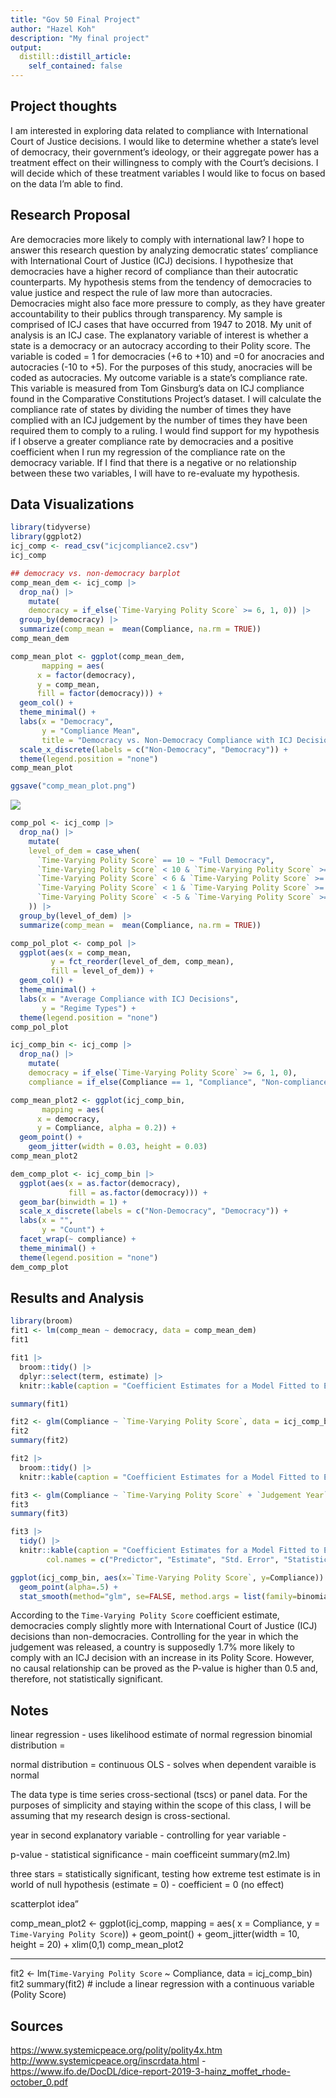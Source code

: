 ```yaml
---
title: "Gov 50 Final Project"
author: "Hazel Koh"
description: "My final project"
output:
  distill::distill_article:
    self_contained: false
---
```


## Project thoughts

I am interested in exploring data related to compliance with International Court of Justice decisions. I would like to determine whether a state's level of democracy, their government's ideology, or their aggregate power has a treatment effect on their willingness to comply with the Court's decisions. I will decide which of these treatment variables I would like to focus on based on the data I'm able to find.

## Research Proposal

Are democracies more likely to comply with international law? I hope to answer this research question by analyzing democratic states' compliance with International Court of Justice (ICJ) decisions. I hypothesize that democracies have a higher record of compliance than their autocratic counterparts. My hypothesis stems from the tendency of democracies to value justice and respect the rule of law more than autocracies. Democracies might also face more pressure to comply, as they have greater accountability to their publics through transparency. My sample is comprised of ICJ cases that have occurred from 1947 to 2018. My unit of analysis is an ICJ case. The explanatory variable of interest is whether a state is a democracy or an autocracy according to their Polity score. The variable is coded = 1 for democracies (+6 to +10) and =0 for anocracies and autocracies (-10 to +5). For the purposes of this study, anocracies will be coded as autocracies. My outcome variable is a state's compliance rate. This variable is measured from Tom Ginsburg's data on ICJ compliance found in the Comparative Constitutions Project's dataset. I will calculate the compliance rate of states by dividing the number of times they have complied with an ICJ judgement by the number of times they have been required them to comply to a ruling. I would find support for my hypothesis if I observe a greater compliance rate by democracies and a positive coefficient when I run my regression of the compliance rate on the democracy variable. If I find that there is a negative or no relationship between these two variables, I will have to re-evaluate my hypothesis.

## Data Visualizations

```r
library(tidyverse)
library(ggplot2)
icj_comp <- read_csv("icjcompliance2.csv")
icj_comp

## democracy vs. non-democracy barplot
comp_mean_dem <- icj_comp |>
  drop_na() |>
    mutate(
    democracy = if_else(`Time-Varying Polity Score` >= 6, 1, 0)) |>
  group_by(democracy) |>
  summarize(comp_mean =  mean(Compliance, na.rm = TRUE)) 
comp_mean_dem

comp_mean_plot <- ggplot(comp_mean_dem, 
       mapping = aes(
      x = factor(democracy),
      y = comp_mean,
      fill = factor(democracy))) +
  geom_col() +
  theme_minimal() +
  labs(x = "Democracy",
       y = "Compliance Mean",
       title = "Democracy vs. Non-Democracy Compliance with ICJ Decisions") +
  scale_x_discrete(labels = c("Non-Democracy", "Democracy")) +
  theme(legend.position = "none")
comp_mean_plot

ggsave("comp_mean_plot.png")
```
![](comp_mean_plot.png)
```r
comp_pol <- icj_comp |>
  drop_na() |>
    mutate(
    level_of_dem = case_when(
      `Time-Varying Polity Score` == 10 ~ "Full Democracy",
      `Time-Varying Polity Score` < 10 & `Time-Varying Polity Score` >= 6 ~ "Democracy",
      `Time-Varying Polity Score` < 6 & `Time-Varying Polity Score` >= 1 ~ "Open Anocracy",
      `Time-Varying Polity Score` < 1 & `Time-Varying Polity Score` >= -5 ~ "Closed Anocracy",
      `Time-Varying Polity Score` < -5 & `Time-Varying Polity Score` >= -10 ~ "Autocracy",
    )) |>
  group_by(level_of_dem) |>
  summarize(comp_mean =  mean(Compliance, na.rm = TRUE)) 

comp_pol_plot <- comp_pol |>
  ggplot(aes(x = comp_mean,
         y = fct_reorder(level_of_dem, comp_mean),
         fill = level_of_dem)) +
  geom_col() +
  theme_minimal() +
  labs(x = "Average Compliance with ICJ Decisions",
       y = "Regime Types") +
  theme(legend.position = "none")
comp_pol_plot
```

```r
icj_comp_bin <- icj_comp |>
  drop_na() |>
    mutate(
    democracy = if_else(`Time-Varying Polity Score` >= 6, 1, 0),
    compliance = if_else(Compliance == 1, "Compliance", "Non-compliance"))

comp_mean_plot2 <- ggplot(icj_comp_bin, 
       mapping = aes(
      x = democracy,
      y = Compliance, alpha = 0.2)) +
  geom_point() +
    geom_jitter(width = 0.03, height = 0.03)
comp_mean_plot2
```



```r
dem_comp_plot <- icj_comp_bin |>
  ggplot(aes(x = as.factor(democracy),
             fill = as.factor(democracy))) +
  geom_bar(binwidth = 1) +
  scale_x_discrete(labels = c("Non-Democracy", "Democracy")) +
  labs(x = "",
       y = "Count") +
  facet_wrap(~ compliance) +
  theme_minimal() +
  theme(legend.position = "none")
dem_comp_plot
```


## Results and Analysis

```r
library(broom)
fit1 <- lm(comp_mean ~ democracy, data = comp_mean_dem)
fit1

fit1 |>
  broom::tidy() |>
  dplyr::select(term, estimate) |>
  knitr::kable(caption = "Coefficient Estimates for a Model Fitted to Estimate Variation in Compliance")

summary(fit1)

fit2 <- glm(Compliance ~ `Time-Varying Polity Score`, data = icj_comp_bin, family = binomial())
fit2
summary(fit2)

fit2 |>
  broom::tidy() |>
  knitr::kable(caption = "Coefficient Estimates for a Model Fitted to Estimate Variation in Compliance", digits = c(0,2,3,2,3), col.names = c("Predictor", "Estimate", "Std. Error", "Statistic", "P-value"))

fit3 <- glm(Compliance ~ `Time-Varying Polity Score` + `Judgement Year`, data = icj_comp_bin, family = binomial())
fit3
summary(fit3)

fit3 |>
  tidy() |>
  knitr::kable(caption = "Coefficient Estimates for a Model Fitted to Estimate Variation in Compliance",
        col.names = c("Predictor", "Estimate", "Std. Error", "Statistic", "P-value"))
```

```r
ggplot(icj_comp_bin, aes(x=`Time-Varying Polity Score`, y=Compliance)) + 
  geom_point(alpha=.5) +
  stat_smooth(method="glm", se=FALSE, method.args = list(family=binomial))
```

According to the `Time-Varying Polity Score` coefficient estimate, democracies comply slightly more with International Court of Justice (ICJ) decisions than non-democracies. Controlling for the year in which the judgement was released, a country is supposedly 1.7% more likely to comply with an ICJ decision with an increase in its Polity Score. However, no causal relationship can be proved as the P-value is higher than 0.5 and, therefore, not statistically significant.




## Notes

linear regression - uses likelihood estimate of normal regression
binomial distribution = 

normal distribution = continuous
OLS - solves when dependent varaible is normal

The data type is time series cross-sectional (tscs) or panel data. For the purposes of simplicity and staying within the scope of this class, I will be assuming that my research design is cross-sectional. 


year in second explanatory variable - controlling for year variable - 


p-value - statistical significance - main coefficeint 
summary(m2.lm)

three stars = statistically significant, testing how extreme test estimate is in world of null hypothesis (estimate = 0) - coefficient = 0 (no effect)


scatterplot idea"

comp_mean_plot2 <- ggplot(icj_comp, 
       mapping = aes(
      x = Compliance,
      y = `Time-Varying Polity Score`)) +
  geom_point() +
  geom_jitter(width = 10, height = 20) +
  xlim(0,1)
comp_mean_plot2

---

fit2 <- lm(`Time-Varying Polity Score` ~ Compliance, data = icj_comp_bin)
fit2
summary(fit2)
# include a linear regression with a continuous variable (Polity Score)



## Sources
<https://www.systemicpeace.org/polity/polity4x.htm> <http://www.systemicpeace.org/inscrdata.html> - <https://www.ifo.de/DocDL/dice-report-2019-3-hainz_moffet_rhode-october_0.pdf>

